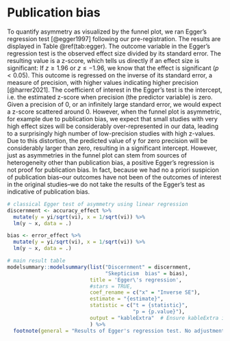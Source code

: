 # Publication bias {#publication-bias}

\FloatBarrier  

To quantify asymmetry as visualized by the funnel plot, we ran Egger's regression test [@egger1997] following our pre-registration. The results are displayed in Table \@ref(tab:egger). The outcome variable in the Egger's regression test is the observed effect size divided by its standard error. The resulting value is a z-score, which tells us directly if an effect size is significant: If $z \geq 1.96$ or $z \leq -1.96$, we know that the effect is significant ($p < 0.05$). This outcome is regressed on the inverse of its standard error, a measure of precision, with higher values indicating higher precision [@harrer2021]. The coefficient of interest in the Egger's test is the intercept, i.e. the estimated z-score when precision (the predictor variable) is zero. Given a precision of 0, or an infinitely large standard error, we would expect a z-score scattered around 0. However, when the funnel plot is asymmetric, for example due to publication bias, we expect that small studies with very high effect sizes will be considerably over-represented in our data, leading to a surprisingly high number of low-precision studies with high z-values. Due to this distortion, the predicted value of y for zero precision will be considerably larger than zero, resulting in a significant intercept. However, just as asymmetries in the funnel plot can stem from sources of heterogeneity other than publication bias, a positive Egger’s regression is not proof for publication bias. In fact, because we had no a priori suspicion of publication bias--our outcomes have not been of the outcomes of interest in the original studies--we do not take the results of the Egger’s test as indicative of publication bias.

```r
# classical Egger test of asymmetry using linear regression
discernment <- accuracy_effect %>% 
  mutate(y = yi/sqrt(vi), x = 1/sqrt(vi)) %>% 
  lm(y ~ x, data = .) 

bias <- error_effect %>% 
  mutate(y = yi/sqrt(vi), x = 1/sqrt(vi)) %>% 
  lm(y ~ x, data = .) 

# main result table
modelsummary::modelsummary(list("Discernment" = discernment, 
                                "Skepticism  bias" = bias),
                           title = 'Egger\'s regression', 
                           #stars = TRUE, 
                           coef_rename = c("x" = "Inverse SE"), 
                           estimate = "{estimate}",
                           statistic = c("t = {statistic}",
                                         "p = {p.value}"),
                           output = "kableExtra"  # Ensure kableExtra is used
                           ) %>%
  footnote(general = "Results of Egger's regression test. No adjustments have been made.", threeparttable = TRUE)

```






